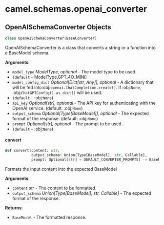 <a id="camel.schemas.openai_converter"></a>

# camel.schemas.openai\_converter

<a id="camel.schemas.openai_converter.OpenAISchemaConverter"></a>

## OpenAISchemaConverter Objects

```python
class OpenAISchemaConverter(BaseConverter)
```

OpenAISchemaConverter is a class that converts a string or a function
into a BaseModel schema.

**Arguments**:

- `model_type` _ModelType, optional_ - The model type to be used.
- `(default` - ModelType.GPT_4O_MINI)
- `model_config_dict` _Optional[Dict[str, Any]], optional_ - A dictionary
  that will be fed into:obj:`openai.ChatCompletion.create()`. If
  :obj:`None`, :obj:`ChatGPTConfig().as_dict()` will be used.
- `(default` - :obj:`None`)
- `api_key` _Optional[str], optional_ - The API key for authenticating
  with the OpenAI service. (default: :obj:`None`)
- `output_schema` _Optional[Type[BaseModel]], optional_ - The expected
  format of the response. (default: :obj:`None`)
- `prompt` _Optional[str], optional_ - The prompt to be used.
- `(default` - :obj:`None`)

<a id="camel.schemas.openai_converter.OpenAISchemaConverter.convert"></a>

#### convert

```python
def convert(content: str,
            output_schema: Union[Type[BaseModel], str, Callable],
            prompt: Optional[str] = DEFAULT_CONVERTER_PROMPTS) -> BaseModel
```

Formats the input content into the expected BaseModel

**Arguments**:

- `content` _str_ - The content to be formatted.
- `output_schema` _Union[Type[BaseModel], str, Callable]_ - The expected
  format of the response.
  

**Returns**:

- `BaseModel` - The formatted response.

